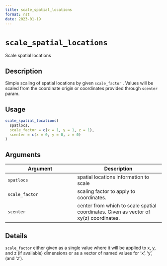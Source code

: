 ```yaml
--- 
title: scale_spatial_locations 
format: rst 
date: 2023-01-19 
--- 
```

# `scale_spatial_locations`

Scale spatial locations


## Description

Simple scaling of spatial locations by given `scale_factor` .
 Values will be scaled from the coordinate origin or coordinates provided through
 `scenter` param.


## Usage

```r
scale_spatial_locations(
  spatlocs,
  scale_factor = c(x = 1, y = 1, z = 1),
  scenter = c(x = 0, y = 0, z = 0)
)
```


## Arguments

Argument      |Description
------------- |----------------
`spatlocs`     |     spatial locations information to scale
`scale_factor`     |     scaling factor to apply to coordinates.
`scenter`     |     center from which to scale spatial coordinates. Given as vector of xy(z) coordinates.


## Details

`scale_factor` either given as a single value where it will be applied to
 x, y, and z (if available) dimensions or as a vector of named values for 'x',
 'y', (and 'z').


